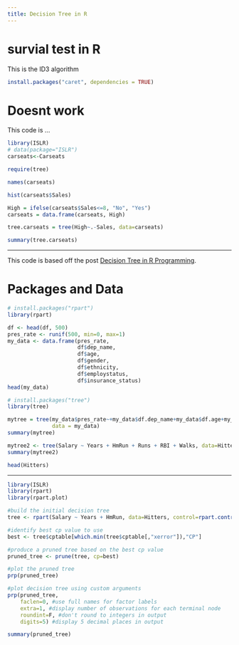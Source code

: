 ```yaml
---
title: Decision Tree in R
---
```


# survial test in R

This is the ID3 algorithm

```r
install.packages("caret", dependencies = TRUE)
```




# Doesnt work 

This code is ... [](https://www.tutorialspoint.com/r/r_decision_tree.htm)

```r
library(ISLR)
# data(package="ISLR")
carseats<-Carseats
```


```r
require(tree)
```

```r
names(carseats)
```

```r
hist(carseats$Sales)
```

```r
High = ifelse(carseats$Sales<=8, "No", "Yes")
carseats = data.frame(carseats, High)
```

```r
tree.carseats = tree(High~.-Sales, data=carseats)
```

```r
summary(tree.carseats)
```




----

This code is based off the post [Decision Tree in R Programming](https://www.geeksforgeeks.org/decision-tree-in-r-programming/).

# Packages and Data

```r
# install.packages("rpart")
library(rpart)
```


```r
df <- head(df, 500)
pres_rate <- runif(500, min=0, max=1)
my_data <- data.frame(pres_rate,
                      df$dep_name,
                      df$age,
                      df$gender,
                      df$ethnicity,
                      df$employstatus,
                      df$insurance_status)
head(my_data)
```

```r
# install.packages("tree")
library(tree)
```



```r
mytree = tree(my_data$pres_rate~+my_data$df.dep_name+my_data$df.age+my_data$df.gender+my_data$df.ethnicity+my_data$df.employstatus+my_data$df.insurance_status,
              data = my_data)
summary(mytree)

mytree2 <- tree(Salary ~ Years + HmRun + Runs + RBI + Walks, data=Hitters)
summary(mytree2)

head(Hitters)
```

---

```r
library(ISLR)
library(rpart)
library(rpart.plot)

#build the initial decision tree
tree <- rpart(Salary ~ Years + HmRun, data=Hitters, control=rpart.control(cp=.0001))

#identify best cp value to use
best <- tree$cptable[which.min(tree$cptable[,"xerror"]),"CP"]

#produce a pruned tree based on the best cp value
pruned_tree <- prune(tree, cp=best)

#plot the pruned tree
prp(pruned_tree)
```

```r
#plot decision tree using custom arguments
prp(pruned_tree,
    faclen=0, #use full names for factor labels
    extra=1, #display number of observations for each terminal node
    roundint=F, #don't round to integers in output
    digits=5) #display 5 decimal places in output
```


```r
summary(pruned_tree)
```


